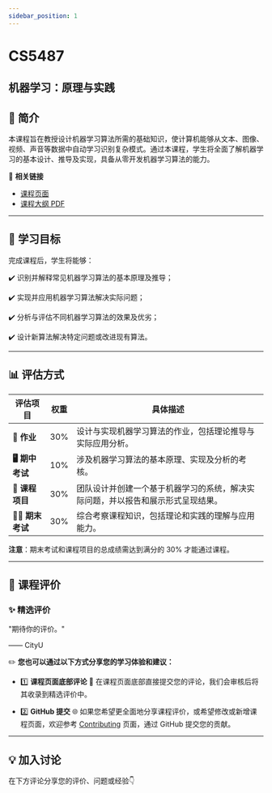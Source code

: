 ```yaml
---
sidebar_position: 1
---
```


# CS5487
## 机器学习：原理与实践

## **📘 简介**
本课程旨在教授设计机器学习算法所需的基础知识，使计算机能够从文本、图像、视频、声音等数据中自动学习识别复杂模式。通过本课程，学生将全面了解机器学习的基本设计、推导及实现，具备从零开发机器学习算法的能力。

🔗 **相关链接**
- [课程页面](https://www.cityu.edu.hk/catalogue/pg/202526/course/CS5487.htm)
- [课程大纲 PDF](https://www.cityu.edu.hk/catalogue/pg/202526/course/CS5487.pdf)

---

## **🎯 学习目标**

完成课程后，学生将能够：

✔️ 识别并解释常见机器学习算法的基本原理及推导；

✔️ 实现并应用机器学习算法解决实际问题；

✔️ 分析与评估不同机器学习算法的效果及优劣；

✔️ 设计新算法解决特定问题或改进现有算法。

---

## **📊 评估方式**

| **评估项目**           | **权重** | **具体描述**                                                                                       |
|-----------------------|---------|---------------------------------------------------------------------------------------------------|
| **📝 作业**            | 30%     | 设计与实现机器学习算法的作业，包括理论推导与实际应用分析。                                             |
| **🖥️ 期中考试**        | 10%     | 涉及机器学习算法的基本原理、实现及分析的考核。                                                       |
| **📄 课程项目**         | 30%     | 团队设计并创建一个基于机器学习的系统，解决实际问题，并以报告和展示形式呈现结果。                        |
| **🧑‍💻 期末考试**       | 30%     | 综合考察课程知识，包括理论和实践的理解与应用能力。                                                    |

**注意**：期末考试和课程项目的总成绩需达到满分的 30% 才能通过课程。

---

## **💬 课程评价**

### ✨ **精选评价**
<div className={commentStyles.commentBox}>
    <p className={commentStyles.commentText}>
        "期待你的评价。"
    </p>
    <p className={commentStyles.commentAuthor}>—— CityU</p>
</div>

✏️ **您也可以通过以下方式分享您的学习体验和建议：**

- 1️⃣ **课程页面底部评论**
💬 在课程页面底部直接提交您的评论，我们会审核后将其收录到精选评价中。

- 2️⃣ **GitHub 提交**
🌐 如果您希望更全面地分享课程评价，或希望修改或新增课程页面，欢迎参考 [Contributing](/contributing) 页面，通过 GitHub 提交您的贡献。




---

## **💡 加入讨论**

在下方评论分享您的评价、问题或经验👇
<Utterances />